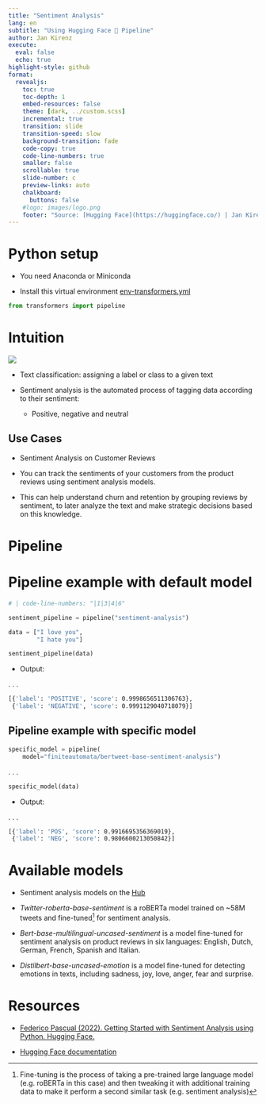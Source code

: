 ```yaml
---
title: "Sentiment Analysis"
lang: en
subtitle: "Using Hugging Face 🤗 Pipeline"
author: Jan Kirenz
execute:
  eval: false
  echo: true
highlight-style: github
format:
  revealjs: 
    toc: true
    toc-depth: 1
    embed-resources: false
    theme: [dark, ../custom.scss]  
    incremental: true
    transition: slide
    transition-speed: slow
    background-transition: fade
    code-copy: true
    code-line-numbers: true
    smaller: false
    scrollable: true
    slide-number: c
    preview-links: auto
    chalkboard: 
      buttons: false
    #logo: images/logo.png
    footer: "Source: [Hugging Face](https://huggingface.co/) | Jan Kirenz"
---
```



# Python setup

- You need Anaconda or Miniconda

- Install this virtual environment [env-transformers.yml](https://github.com/kirenz/environments) 


```python
from transformers import pipeline
```


# Intuition

![](images/text-classification.png)

- Text classification: assigning a label or class to a given text

- Sentiment analysis is the automated process of tagging data according to their sentiment:
  - Positive, negative and neutral


## Use Cases

- Sentiment Analysis on Customer Reviews

- You can track the sentiments of your customers from the product reviews using sentiment analysis models. 

- This can help understand churn and retention by grouping reviews by sentiment, to later analyze the text and make strategic decisions based on this knowledge.


# Pipeline

# Pipeline example with default model


```python
# | code-line-numbers: "|1|3|4|6"

sentiment_pipeline = pipeline("sentiment-analysis")

data = ["I love you",
        "I hate you"]

sentiment_pipeline(data)

```

- Output:

. . . 

```bash
[{'label': 'POSITIVE', 'score': 0.9998656511306763},
 {'label': 'NEGATIVE', 'score': 0.9991129040718079}]
```


## Pipeline example with specific model

```python

specific_model = pipeline(
    model="finiteautomata/bertweet-base-sentiment-analysis")
```

. . .

```python
specific_model(data)
```

- Output:

. . . 

```bash
[{'label': 'POS', 'score': 0.9916695356369019},
 {'label': 'NEG', 'score': 0.9806600213050842}]
```

# Available models {.smaller}

- Sentiment analysis models on the [Hub](https://huggingface.co/models?pipeline_tag=text-classification&sort=downloads&search=sentiment)


- *Twitter-roberta-base-sentiment* is a roBERTa model trained on ~58M tweets and fine-tuned^[Fine-tuning is the process of taking a pre-trained large language model (e.g. roBERTa in this case) and then tweaking it with additional training data to make it perform a second similar task (e.g. sentiment analysis)] for sentiment analysis.

- *Bert-base-multilingual-uncased-sentiment* is a model fine-tuned for sentiment analysis on product reviews in six languages: English, Dutch, German, French, Spanish and Italian.

- *Distilbert-base-uncased-emotion* is a model fine-tuned for detecting emotions in texts, including sadness, joy, love, anger, fear and surprise.

# Resources

- [Federico Pascual (2022). Getting Started with Sentiment Analysis using Python. Hugging Face.](https://huggingface.co/blog/sentiment-analysis-python)

- [Hugging Face documentation](https://huggingface.co/tasks/text-classification)



